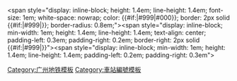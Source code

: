 <includeonly><span <!-- outer container --> style="display: inline-block; height: 1.4em; line-height: 1.4em; font-size: 1em; white-space: nowrap; color: {{#if:{{{uc|}}}|#999|#000}}; border: 2px solid {{#if:{{{uc|}}}|#999|{{广州地铁标志色|{{{1}}}}}}}; border-radius: 0.8em;"><span <!-- line number --> style="display: inline-block; min-width: 1em; height: 1.4em; line-height: 1.4em; text-align: center; padding-left: 0.3em; padding-right: 0.2em; border-right: <!-- vertical separator --> 2px solid {{#if:{{{uc|}}}|#999|{{广州地铁标志色|{{{1}}}}}}}">{{{1}}}</span><span <!-- station number --> style="display: inline-block; min-width: 1em; height: 1.4em; line-height: 1.4em; padding-left: 0.2em; padding-right: 0.3em">{{{2}}}</span></span></includeonly><noinclude>
{{Esoteric}}
{{Documentation}}
[[Category:广州地铁模板]]
[[Category:車站編號模板]]
</noinclude>